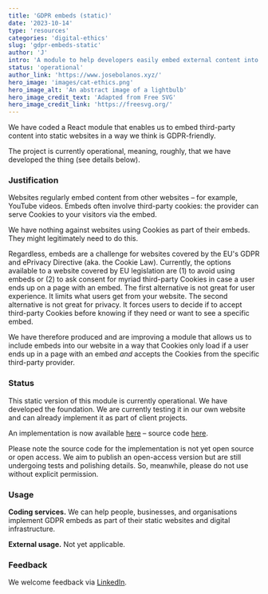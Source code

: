 ```yaml
---
title: 'GDPR embeds (static)'
date: '2023-10-14'
type: 'resources'
categories: 'digital-ethics'
slug: 'gdpr-embeds-static'
author: 'J'
intro: 'A module to help developers easily embed external content into static websites in a way that is compatible with EU regulations.'
status: 'operational'
author_link: 'https://www.josebolanos.xyz/'
hero_image: 'images/cat-ethics.png'
hero_image_alt: 'An abstract image of a lightbulb'
hero_image_credit_text: 'Adapted from Free SVG'
hero_image_credit_link: 'https://freesvg.org/'
---
```

 
We have coded a React module that enables us to embed third-party content into static websites in a way we think is GDPR-friendly.

The project is currently operational, meaning, roughly, that we have developed the thing (see details below).

### Justification
Websites regularly embed content from other websites – for example, YouTube videos. Embeds often involve third-party cookies: the provider can serve Cookies to your visitors via the embed.

We have nothing against websites using Cookies as part of their embeds. They might legitimately need to do this. 

Regardless, embeds are a challenge for websites covered by the EU's GDPR and ePrivacy Directive (aka. the Cookie Law). Currently, the options available to a website covered by EU legislation are (1) to avoid using embeds or (2) to ask consent for myriad third-party Cookies in case a user ends up on a page with an embed. The first alternative is not great for user experience. It limits what users get from your website. The second alternative is not great for privacy. It forces users to decide if to accept third-party Cookies before knowing if they need or want to see a specific embed.

We have therefore produced and are improving a module that allows us to include embeds into our website in a way that Cookies only load if a user ends up in a page with an embed *and* accepts the Cookies from the specific third-party provider.

### Status
This static version of this module is currently operational. We have developed the foundation. We are currently testing it in our own website and can already implement it as part of client projects.

An implementation is now available [here](https://www.polyzentrik.com/blog/gdpr-embeds/) – source code [here](https://github.com/jbolns/polyzentrik/blob/main/src/components/embed.js).

Please note the source code for the implementation is not yet open source or open access. We aim to publish an open-access version but are still undergoing tests and polishing details. So, meanwhile, please do not use without explicit permission.

### Usage
**Coding services.** We can help people, businesses, and organisations implement GDPR embeds as part of their static websites and digital infrastructure.

**External usage.** Not yet applicable. 

### Feedback
We welcome feedback via [LinkedIn](https://www.linkedin.com/company/polyzentrik).